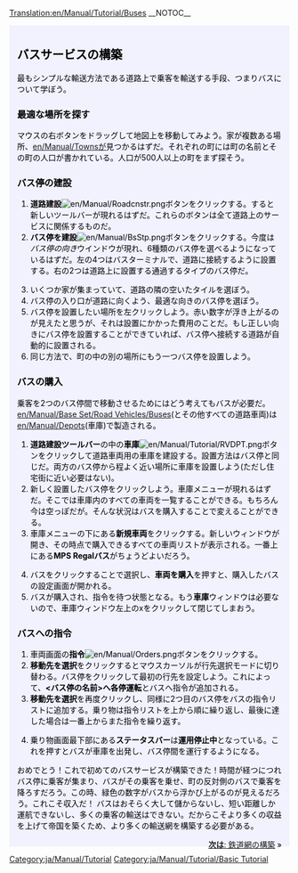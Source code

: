 [[Translation:en/Manual/Tutorial/Buses]]
{{en/Translation|origin= en/Manual/Tutorial/Buses
|from  = en
|to    = ja
|Percentage = 95
}}
__NOTOC__
{{en/Tabs|5|2
|ja/Manual/Tutorial/Main Page|1. はじめに<!--
-->|ja/Manual/Tutorial/Buses|2. バス<!--
-->|ja/Manual/Tutorial/Trains|3. 鉄道<!--
-->|ja/Manual/Tutorial/Planes|4. 飛行機<!--
-->|ja/Manual/Tutorial/Conclusion|5. おわりに}}
<div style="padding:.5em 1em 1em 1em; border-top:none; background-color:#f1f2fe; color:#000;">
{{en/Manual/Tutorial/Navigation}}
==バスサービスの構築==
最もシンプルな輸送方法である道路上で乗客を輸送する手段、つまりバスについて学ぼう。
===最適な場所を探す===
マウスの右ボタンをドラッグして地図上を移動してみよう。家が複数ある場所、[[en/Manual/Towns]]が見つかるはずだ。それぞれの町には町の名前とその町の人口が書かれている。人口が500人以上の町をまず探そう。

===バス停の建設===
# '''道路建設'''[[File:en/Manual/Roadcnstr.png]]ボタンをクリックする。すると新しいツールバーが現れるはずだ。これらのボタンは全て道路上のサービスに関係するものだ。
#'''バス停を建設'''[[File:en/Manual/BsStp.png]]ボタンをクリックする。今度は''バス停の向き''ウインドウが現れ、6種類のバス停を選べるようになっているはずだ。左の4つはバスターミナルで、道路に接続するように設置する。右の2つは道路上に設置する通過するタイプのバス停だ。
{{en/Phototable|[[File:en/Manual/Tutorial bus 2.png]]|バス停の向きと設置場所|none|6=:}}
<ol start="3">
<li>いくつか家が集まっていて、道路の隣の空いたタイルを選ぼう。
<li>バス停の入り口が道路に向くよう、最適な向きのバス停を選ぼう。
<li>バス停を設置したい場所を左クリックしよう。赤い数字が浮き上がるのが見えたと思うが、それは設置にかかった費用のことだ。もし正しい向きにバス停を設置することができていれば、バス停へ接続する道路が自動的に設置される。
<li>同じ方法で、町の中の別の場所にもう一つバス停を設置しよう。
</ol>
{{en/Phototable|[[File:en/Manual/Tutorial bus 4.png|400px]]|2つのバス停が設置できた。|none|6=:}}

===バスの購入===
乗客を2つのバス停間で移動させるためにはどう考えてもバスが必要だ。[[en/Manual/Base Set/Road Vehicles/Buses]](とその他すべての道路車両)は [[en/Manual/Depots]](車庫)で製造される。
#'''道路建設ツールバー'''の中の'''車庫'''[[File:en/Manual/Tutorial/RVDPT.png]]ボタンをクリックして道路車両用の車庫を建設する。設置方法はバス停と同じだ。両方のバス停から程よく近い場所に車庫を設置しよう(ただし住宅街に近い必要はない)。
#新しく設置したバス停をクリックしよう。車庫メニューが現れるはずだ。そこでは車庫内のすべての車両を一覧することができる。もちろん今は空っぽだが。そんな状況はバスを購入することで変えることができる。
#車庫メニューの下にある'''新規車両'''をクリックする。新しいウィンドウが開き、その時点で購入できるすべての車両リストが表示される。一番上にある'''MPS Regalバス'''がちょうどよいだろう。
{{en/Phototable|[[File:en/Manual/Tutorial bus 5.png]]|車庫の中|none|6=:}}
<ol start="4">
<li>バスをクリックすることで選択し、'''車両を購入'''を押すと、購入したバスの設定画面が開かれる。
<li>バスが購入され、指令を待つ状態となる。もう'''車庫'''ウィンドウは必要ないので、車庫ウィンドウ左上のxをクリックして閉じてしまおう。
</ol>

===バスへの指令===
#車両画面の'''指令'''[[File:en/Manual/Orders.png]]ボタンをクリックする。
#'''移動先を選択'''をクリックするとマウスカーソルが行先選択モードに切り替わる。バス停をクリックして最初の行先を設定しよう。これによって、'''<バス停の名前>へ各停運転'''とバスへ指令が追加される。
#'''移動先を選択'''を再度クリックし、同様に2つ目のバス停をバスの指令リストに追加する。乗り物は指令リストを上から順に繰り返し、最後に達した場合は一番上からまた指令を繰り返す。
{{en/Phototable|[[File:en/Manual/Tutorial bus 6.png]]|バスへの指令|none|6=:}}
<ol start="4">
<li>乗り物画面最下部にある'''ステータスバー'''は'''運用停止中'''となっている。これを押すとバスが車庫を出発し、バス停間を運行するようになる。
</ol>
{{en/Phototable|[[File:en/Manual/Tutorial bus 7.png]]|初めてのバスがバス停に到着するところ|none|6=:}}
おめでとう！これで初めてのバスサービスが構築できた！時間が経つにつれバス停に乗客が集まり、バスがその乗客を乗せ、町の反対側のバスで乗客を降ろすだろう。この時、緑色の数字がバスから浮かび上がるのが見えるだろう。これこそ収入だ！
バスはおそらく大して儲からないし、短い距離しか運航できないし、多くの乗客の輸送はできない。だからこそより多くの収益を上げて帝国を築くため、より多くの輸送網を構築する必要がある。



<span style="float: right">[[ja/Manual/Tutorial/Trains|'''次は''': 鉄道網の構築]] &raquo;</span>
</div>
[[Category:ja/Manual/Tutorial]]
[[Category:ja/Manual/Tutorial/Basic Tutorial]]